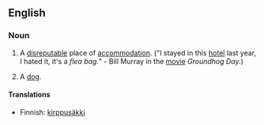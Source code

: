 ==English==

===Noun===
{{en-noun|sg=[[flea]] [[bag]]}}

# A [[disreputable]] place of [[accommodation]].  ("I stayed in this [[hotel]] last year, I hated it, it's a ''flea bag.''" - Bill Murray in the [[movie]] ''Groundhog Day.'')
# {{slang}} A [[dog]].

====Translations====
{{trans-top|disreputable place of accommodation}}
{{trans-mid}}
{{trans-bottom}}

{{trans-top|(slang) dog}}
* Finnish: [[kirppusäkki]]
{{trans-mid}}
{{trans-bottom}}